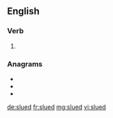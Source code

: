 ==English==

===Verb===
{{head|en|verb form}}

# {{en-past of|slue}}

===Anagrams===
* {{l|en|duels}}
* {{l|en|dulse}}
* {{l|en|ludes}}

[[de:slued]]
[[fr:slued]]
[[mg:slued]]
[[vi:slued]]
